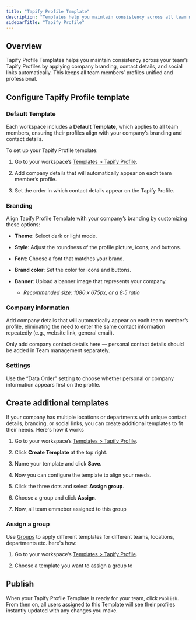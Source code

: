 ```yaml
---
title: "Tapify Profile Template"
description: "Templates help you maintain consistency across all team members."
sidebarTitle: "Tapify Profile"
---
```


## Overview

Tapify Profile Templates helps you maintain consistency across your team’s Tapify Profiles by applying company branding, contact details, and social links automatically. This keeps all team members’ profiles unified and professional.

## Configure Tapify Profile template

### Default Template

Each workspace includes a **Default Template**, which applies to all team members, ensuring their profiles align with your company’s branding and contact details.

To set up your Tapify Profile template:

1. Go to your workspace’s [Templates](https://tapify.app/templates)[ > ](https://tapify.app/templates)[Tapify Profile](https://tapify.app/templates).

2. Add company details that will automatically appear on each team member’s profile.

3. Set the order in which contact details appear on the Tapify Profile.

### Branding

Align Tapify Profile Template with your company’s branding by customizing these options:

* **Theme**: Select dark or light mode.

* **Style**: Adjust the roundness of the profile picture, icons, and buttons.

* **Font**: Choose a font that matches your brand.

* **Brand color**: Set the color for icons and buttons.

* **Banner**: Upload a banner image that represents your company.

  * *Recommended size: 1080 x 675px, or a 8:5 ratio*

### Company information

Add company details that will automatically appear on each team member’s profile, eliminating the need to enter the same contact information repeatedly (e.g., website link, general email).

<Note>
  Only add company contact details here — personal contact details should be added in Team management separately.
</Note>

### Settings

Use the “Data Order” setting to choose whether personal or company information appears first on the profile.

## Create additional templates

If your company has multiple locations or departments with unique contact details, branding, or social links, you can create additional templates to fit their needs. Here's how it works

1. Go to your workspace’s [Templates](https://tapify.app/templates)[ > ](https://tapify.app/templates)[Tapify Profile](https://tapify.app/templates).

2. Click **Create Template** at the top right.

3. Name your template and click **Save.**

4. Now you can configure the template to align your needs.

5. Click the three dots and select **Assign group**.&#x20;

6. Choose a group and click **Assign**.

7. Now, all team emmeber assigned to this group&#x20;

### Assign a group

Use [Groups](https://docs.tapify.app/workspace/settings/groups) to apply different templates for different teams, locations, departments etc. here's how:

1. Go to your workspace’s [Templates](https://tapify.app/templates)[ > ](https://tapify.app/templates)[Tapify Profile](https://tapify.app/templates).

2. Choose a template you want to assign a group to





## Publish

When your Tapify Profile Template is ready for your team, click `Publish`. From then on, all users assigned to this Template will see their profiles instantly updated with any changes you make.